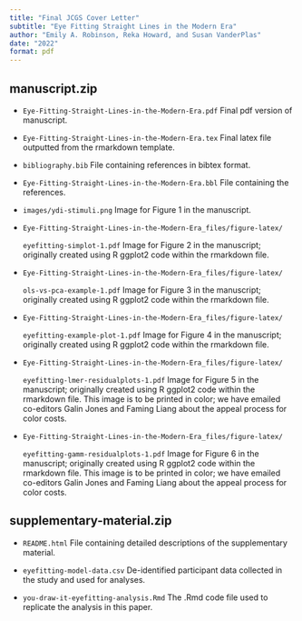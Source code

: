 ```yaml
---
title: "Final JCGS Cover Letter"
subtitle: "Eye Fitting Straight Lines in the Modern Era"
author: "Emily A. Robinson, Reka Howard, and Susan VanderPlas"
date: "2022"
format: pdf
---
```


## manuscript.zip

+ `Eye-Fitting-Straight-Lines-in-the-Modern-Era.pdf` Final pdf version of manuscript.

+ `Eye-Fitting-Straight-Lines-in-the-Modern-Era.tex` Final latex file outputted from the rmarkdown template.

+ `bibliography.bib` File containing references in bibtex format.

+ `Eye-Fitting-Straight-Lines-in-the-Modern-Era.bbl` File containing the references.

+ `images/ydi-stimuli.png` Image for Figure 1 in the manuscript.

+ `Eye-Fitting-Straight-Lines-in-the-Modern-Era_files/figure-latex/`

    `eyefitting-simplot-1.pdf` Image for Figure 2 in the manuscript; originally created using R ggplot2 code within the rmarkdown file.

+ `Eye-Fitting-Straight-Lines-in-the-Modern-Era_files/figure-latex/`

    `ols-vs-pca-example-1.pdf` Image for Figure 3 in the manuscript; originally created using R ggplot2 code within the rmarkdown file.

+ `Eye-Fitting-Straight-Lines-in-the-Modern-Era_files/figure-latex/`

    `eyefitting-example-plot-1.pdf` Image for Figure 4 in the manuscript; originally created using R ggplot2 code within the rmarkdown file.
    
+ `Eye-Fitting-Straight-Lines-in-the-Modern-Era_files/figure-latex/`

    `eyefitting-lmer-residualplots-1.pdf` Image for Figure 5 in the manuscript; originally created using R ggplot2 code within the rmarkdown file. This image is to be printed in color; we have emailed co-editors Galin Jones and Faming Liang about the appeal process for color costs.

+ `Eye-Fitting-Straight-Lines-in-the-Modern-Era_files/figure-latex/`

    `eyefitting-gamm-residualplots-1.pdf` Image for Figure 6 in the manuscript; originally created using R ggplot2 code within the rmarkdown file. This image is to be printed in color; we have emailed co-editors Galin Jones and Faming Liang about the appeal process for color costs.

## supplementary-material.zip

+ `README.html` File containing detailed descriptions of the supplementary material.

+ `eyefitting-model-data.csv` De-identified participant data collected in the study and used for analyses.

+ `you-draw-it-eyefitting-analysis.Rmd` The .Rmd code file used to replicate the analysis in this paper.
